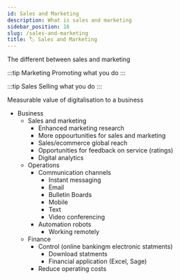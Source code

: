 ```yaml
---
id: Sales and Marketing
description: What is sales and marketing
sidebar_position: 16
slug: /sales-and-marketing
title: 🏷️ Sales and Marketing
---
```



The different between sales and marketing

:::tip Marketing
Promoting what you do
:::

:::tip Sales
Selling what you do
:::

Measurable value of digitalisation to a business <br />
- Business
  - Sales and marketing
    - Enhanced marketing research
    - More oppourtunities for sales and marketing
    - Sales/ecommerce global reach
    - Opportunities for feedback on service (ratings)
    - Digital analytics
  - Operations
    - Communication channels
      - Instant messaging
      - Email
      - Bulletin Boards
      - Mobile
      - Text
      - Video conferencing 
    - Automation robots
      - Working remotely
  - Finance
    - Control (online bankingm electronic statments)
      - Download statments
      - Financial application (Excel, Sage)
    - Reduce operating costs
